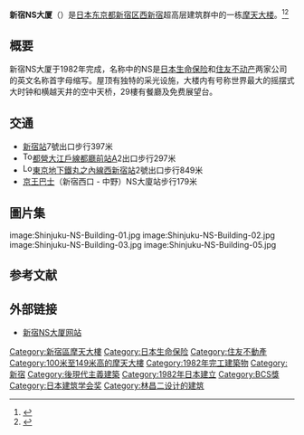 {{Coord|35|41|16|N|139|41|36|E|display=title|region:JP-13_type:landmark_source:dewiki}}
{{Infobox Skyscraper
| building_name  = 新宿NS大廈
| native_building_name = 新宿NSビル<br/>Shinjuku NS building
| former_names   = 
| alternate_names = NS大廈(NSビル)
| image          = Shinjuku-NS-Building-04.jpg
| caption        =
| year_highest   =
| year_end       =
| plural         =
| location       = {{JPN}}[[東京都|東京都]][[新宿區|新宿區]][[西新宿|西新宿]]2-4-1
| coordinates    = {{coord|35|41|35.6|N|139|41|35.3|E}}
| status         = {{完成}}
| groundbreaking =
| completion_date= 1982年10月
| est-completion =
| opening        =
| destroyed      =
| use            = 辦公樓
| antenna_spire  =
| roof           = 133米
| top_floor      = 
| other_dimensions= 敷地面積:14,053平方米<br/>建築面積:10,904平方米
| floor_count    = 地上30層地下3層 塔樓2層
| elevator_count = 30
| cost           =
| floor_area     = 166,767平方米
| architect      = [[日建設計|日建設計]]
| architecture_firm = [[大城建設|大城建設]]
| engineer       =
| contractor     =
| developer      = [[日本身命保險|日本身命保險]]·[[住友不動產|住友不動產]]
| owner          =
}}
{{japanese
| japanese=新宿NSビル
| kana=しんじゅくエヌエスビル
| romaji=Shinjuku Enuesu Biru}}
'''新宿NS大厦'''（{{lang-ja|新宿NSビル}}）是[[日本|日本]][[东京都|东京都]][[新宿区|新宿区]][[西新宿|西新宿]]超高层建筑群中的一栋[[摩天大楼|摩天大楼]]。<ref name="SNSB SCP">{{cite web |url=http://skyscraperpage.com/cities/?buildingID=22021 |title=Shinjuku NS Building |accessdate= |publisher=Skyscraperpage.com |archive-date=2019-08-25 |archive-url=https://web.archive.org/web/20190825051750/http://skyscraperpage.com/cities/?buildingID=22021 |dead-url=no }}</ref><ref name="SNSB EMP">{{cite web |url=http://www.emporis.com/en/wm/bu/?id=shinjukunsbuilding-tokyo-japan |title=Shinjuku NS Building |accessdate= |publisher=Emporis.com |archive-date=2007-02-11 |archive-url=https://web.archive.org/web/20070211200842/http://www.emporis.com/en/wm/bu/?id=shinjukunsbuilding-tokyo-japan |dead-url=no }}</ref>

== 概要 ==
新宿NS大厦于1982年完成，名称中的NS是[[日本生命保险|日本生命保险]]和[[住友不动产|住友不动产]]两家公司的英文名称首字母缩写。屋顶有独特的采光设施，大楼内有号称世界最大的摇摆式大时钟和横越天井的空中天桥，29樓有餐廳及免费展望台。

== 交通 ==
*[[新宿站|新宿站]]7號出口步行397米
*[[File:Toei_Oedo_line_symbol.svg|17px]][[都營大江戶線|都營大江戶線]][[都廳前站|都廳前站]]A2出口步行297米
*[[File:Logo_of_Tokyo_Metro_Marunouchi_Line.svg|17px]][[東京地下鐵|東京地下鐵]][[丸之內線|丸之內線]][[西新宿站|西新宿站]]2號出口步行849米
*[[京王巴士|京王巴士]]（新宿西口 - 中野）NS大廈站步行179米

== 圖片集 ==
<gallery>
image:Shinjuku-NS-Building-01.jpg
image:Shinjuku-NS-Building-02.jpg
image:Shinjuku-NS-Building-03.jpg
image:Shinjuku-NS-Building-05.jpg
</gallery>

== 参考文献 ==
{{Reflist}}

== 外部链接 ==
{{commonscat|Shinjuku NS Building}}
* {{ja}}[http://www.shinjuku-ns.co.jp/ 新宿NS大厦网站] {{Wayback|url=http://www.shinjuku-ns.co.jp/ |date=20210226233657 }}

{{新宿摩天大樓}}
[[Category:新宿區摩天大樓|Category:新宿區摩天大樓]]
[[Category:日本生命保险|Category:日本生命保险]]
[[Category:住友不動產|Category:住友不動產]]
[[Category:100米至149米高的摩天大樓|Category:100米至149米高的摩天大樓]]
[[Category:1982年完工建築物|Category:1982年完工建築物]]
[[Category:新宿|Category:新宿]]
[[Category:後現代主義建築|Category:後現代主義建築]]
[[Category:1982年日本建立|Category:1982年日本建立]]
[[Category:BCS獎|Category:BCS獎]]
[[Category:日本建筑学会奖|Category:日本建筑学会奖]]
[[Category:林昌二设计的建筑|Category:林昌二设计的建筑]]